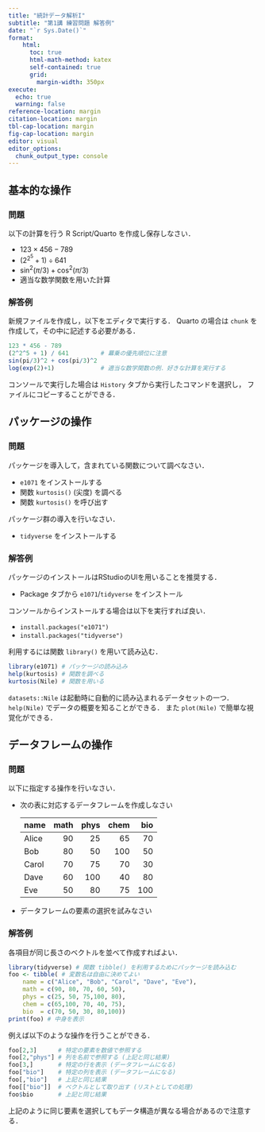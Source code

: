 ```yaml
---
title: "統計データ解析I"
subtitle: "第1講 練習問題 解答例"
date: "`r Sys.Date()`"
format:
    html: 
      toc: true
      html-math-method: katex
      self-contained: true
      grid: 
        margin-width: 350px
execute: 
  echo: true
  warning: false
reference-location: margin
citation-location: margin
tbl-cap-location: margin
fig-cap-location: margin
editor: visual
editor_options: 
  chunk_output_type: console
---
```


## 基本的な操作

### 問題

以下の計算を行う R Script/Quarto を作成し保存しなさい．

-   $123\times456-789$
-   $(2^{2^5}+1)\div641$
-   $\sin^2(\pi/3)+\cos^2(\pi/3)$
-   適当な数学関数を用いた計算

### 解答例

新規ファイルを作成し，以下をエディタで実行する． Quarto の場合は `chunk` を作成して，その中に記述する必要がある．

```r
123 * 456 - 789
(2^2^5 + 1) / 641         # 羃乗の優先順位に注意
sin(pi/3)^2 + cos(pi/3)^2
log(exp(2)+1)             # 適当な数学関数の例．好きな計算を実行する
```

::: callout-tip
コンソールで実行した場合は `History` タブから実行したコマンドを選択し， ファイルにコピーすることができる．
:::

## パッケージの操作

### 問題

パッケージを導入して，含まれている関数について調べなさい．

-   `e1071` をインストールする
-   関数 `kurtosis()` (尖度) を調べる
-   関数 `kurtosis()` を呼び出す

パッケージ群の導入を行いなさい．

-   `tidyverse` をインストールする

### 解答例

パッケージのインストールはRStudioのUIを用いることを推奨する．

-   Package タブから `e1071`/`tidyverse` をインストール

コンソールからインストールする場合は以下を実行すれば良い．

-   `install.packages("e1071")`
-   `install.packages("tidyverse")`

利用するには関数 `library()` を用いて読み込む．

```r
library(e1071) # パッケージの読み込み
help(kurtosis) # 関数を調べる
kurtosis(Nile) # 関数を用いる
```

::: callout-note
`datasets::Nile` は起動時に自動的に読み込まれるデータセットの一つ． `help(Nile)` でデータの概要を知ることができる． また `plot(Nile)` で簡単な視覚化ができる．
:::

## データフレームの操作

### 問題

以下に指定する操作を行いなさい．

-   次の表に対応するデータフレームを作成しなさい

    | name  | math | phys | chem | bio |
    |:------|-----:|-----:|-----:|----:|
    | Alice |   90 |   25 |   65 |  70 |
    | Bob   |   80 |   50 |  100 |  50 |
    | Carol |   70 |   75 |   70 |  30 |
    | Dave  |   60 |  100 |   40 |  80 |
    | Eve   |   50 |   80 |   75 | 100 |

-   データフレームの要素の選択を試みなさい

### 解答例

各項目が同じ長さのベクトルを並べて作成すればよい．

```r
library(tidyverse) # 関数 tibble() を利用するためにパッケージを読み込む
foo <- tibble( # 変数名は自由に決めてよい
    name = c("Alice", "Bob", "Carol", "Dave", "Eve"),
    math = c(90, 80, 70, 60, 50),
    phys = c(25, 50, 75,100, 80),
    chem = c(65,100, 70, 40, 75),
    bio  = c(70, 50, 30, 80,100))
print(foo) # 中身を表示
```

例えば以下のような操作を行うことができる．

```r
foo[2,3]      # 特定の要素を数値で参照する
foo[2,"phys"] # 列を名前で参照する (上記と同じ結果)
foo[3,]       # 特定の行を表示 (データフレームになる)
foo["bio"]    # 特定の列を表示 (データフレームになる)
foo[,"bio"]   # 上記と同じ結果
foo[["bio"]]  # ベクトルとして取り出す (リストとしての処理)
foo$bio       # 上記と同じ結果
```

::: callout-warning
上記のように同じ要素を選択してもデータ構造が異なる場合があるので注意する．
:::
